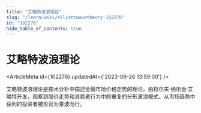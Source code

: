 ```yaml
---
title: "艾略特波浪理论"
slug: "/learn/wiki/elliottwavetheory-102276"
id: "102276"
hide_table_of_contents: true
---
```



# 艾略特波浪理论

<ArticleMeta id={102276} updatedAt={'2023-09-26 13:59:00'} />
<div className='border-solid border-b border-t-0 my-4 border-[var(--ifm-color-gray-300)]' />

艾略特波浪理论是技术分析中描述金融市场价格走势的理论。由拉尔夫·纳尔逊·艾略特开发，观察到股价走势和消费者行为中的重复的分形波浪模式。从市场趋势中获利的投资者被形容为乘波而行。
